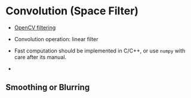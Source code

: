 # Convolution (Space Filter)

- [OpenCV filtering](https://docs.opencv.org/3.1.0/d4/d13/tutorial_py_filtering.html)

- Convolution operation: linear filter
- Fast computation should be implemented in C/C++, or use `numpy` with care after its manual.
- 

## Smoothing or Blurring

```python
```

